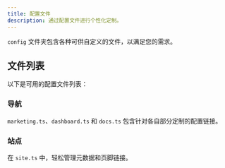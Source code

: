 ```yaml
---
title: 配置文件
description: 通过配置文件进行个性化定制。
---
```


`config` 文件夹包含各种可供自定义的文件，以满足您的需求。

## 文件列表

以下是可用的配置文件列表：

<Steps>

### 导航

`marketing.ts`、`dashboard.ts` 和 `docs.ts` 包含针对各自部分定制的配置链接。

### 站点

在 `site.ts` 中，轻松管理元数据和页脚链接。

</Steps>
